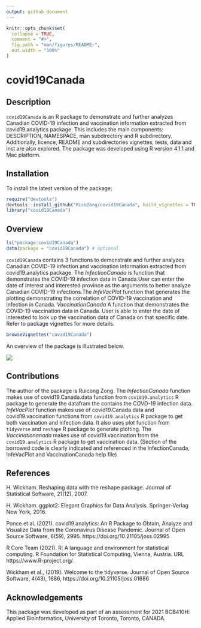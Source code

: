 ```yaml
---
output: github_document
---
```


<!-- README.md is generated from README.Rmd. Please edit that file -->

```r
knitr::opts_chunk$set(
  collapse = TRUE,
  comment = "#>",
  fig.path = "man/figures/README-",
  out.width = "100%"
)
```

# covid19Canada

<!-- badges: start -->
<!-- badges: end -->

## Description

`covid19Canada` is an R package to demonstrate and further analyzes Canadian COVID-19 infection and vaccination information extracted from covid19.analytics package. This includes the main components: DESCRIPTION, NAMESPACE, man subdirectory and R subdirectory. Additionally, licence, README and subdirectories vignettes, tests, data and inst are also explored. The package was developed using R version 4.1.1 and Mac platform. 

## Installation

To install the latest version of the package:

``` r
require("devtools")
devtools::install_github("RicoZong/covid19Canada", build_vignettes = TRUE)
library("covid19Canada")
```

## Overview

``` r
ls("package:covid19Canada")
data(package = "covid19Canada") # optional
```
`covid19Canada` contains 3 functions to demonstrate and further analyzes Canadian COVID-19 infection and vaccination information extracted from covid19.analytics package. The *InfectionCanada* is function that demonstrates the COVID-19 infection data in Canada.User can enter the date of interest and interested province as the arguments to better analyze Canadian COVID-19 infections.The *InfeVacPlot* function that generates the plotting demonstrating the correlation of
COVID-19 vaccination and infection in Canada. *VaccinationCanada* A function that demonstrates the COVID-19 vaccination data in Canada. User is able to enter the date of interested to look up the vaccination data of Canada on that specific date.  Refer to package vignettes for more details.

``` r
browseVignettes("covid19Canada")
```

An overview of the package is illustrated below. 

![](./inst/extdata/covid19Canada.png)


## Contributions

The author of the package is Ruicong Zong. The *InfectionCanada* function makes use of covid19.Canada.data function from `covid19.analytics` R package to generate the datafram the contains the COVD-19 infection data.  *InfeVacPlot* function makes use of covid19.Canada.data and covid19.vaccination functions from `covid19.analytics` R package to get both vaccination and infection data. It also uses plot function from `tidyverse` and `reshape` R package to generate plotting. The *Vaccinationanada* makes use of covid19.vaccination from the `covid19.analytics` R package to get vaccination data. (Section of the borrowed code is clearly indicated and referenced in the InfectionCanada, InfeVacPlot and VaccinationCanada help file)


## References

H. Wickham. Reshaping data with the reshape package. Journal of Statistical Software, 21(12), 2007.

H. Wickham. ggplot2: Elegant Graphics for Data Analysis. Springer-Verlag New York, 2016.

Ponce et al. (2021). covid19.analytics: An R Package to Obtain, Analyze and Visualize Data from the Coronavirus Disease Pandemic. Journal of Open Source Software, 6(59), 2995. https://doi.org/10.21105/joss.02995

R Core Team (2021). R: A language and environment for statistical computing. R Foundation for Statistical Computing, Vienna, Austria. URL https://www.R-project.org/.

Wickham et al., (2019). Welcome to the tidyverse. Journal of Open Source Software, 4(43), 1686, https://doi.org/10.21105/joss.01686

## Acknowledgements

This package was developed as part of an assessment for 2021 BCB410H: Applied Bioinformatics, University of Toronto, Toronto, CANADA.

